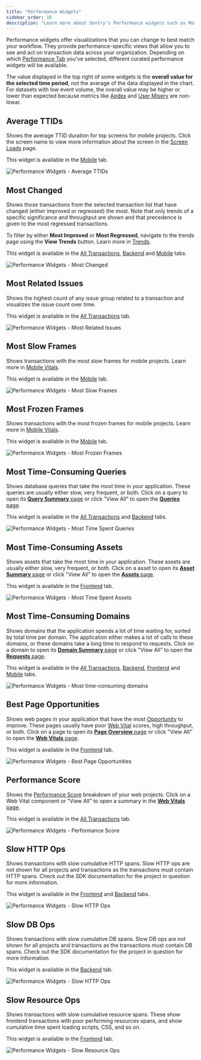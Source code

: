 ```yaml
---
title: "Performance Widgets"
sidebar_order: 10
description: "Learn more about Sentry's Performance widgets such as Most Related Issues, Most Regressed Transactions, and Slow HTTP Ops, and how they can be used to surface performance insights in your applications."
---
```


Performance widgets offer visualizations that you can change to best match your workflow. They provide performance-specific views that allow you to see and act on transaction data across your organization.
Depending on which [Performance Tab](/product/performance/filters-display/#tabs) you've selected, different curated performance widgets will be available.

<Note>

The value displayed in the top right of some widgets is the **overall value for the selected time period**, not the average of the data displayed in the chart. For datasets with low event volume, the overall value may be higher or lower than expected because metrics like [Apdex](/product/performance/metrics/#apdex) and [User Misery](/product/performance/metrics/#user-misery) are non-linear.

</Note>

## Average TTIDs

Shows the average TTID duration for top screens for mobile projects. Click the screen name to view more information about the screen in the [Screen Loads](/product/insights/mobile-vitals/screen-loads/) page.

This widget is available in the [Mobile](/product/performance/filters-display/#mobile) tab.

![Performance Widgets - Average TTIDs](./img/widgets_average_ttids.png)

## Most Changed

Shows those transactions from the selected transaction list that have changed (either improved or regressed) the most. Note that only trends of a specific significance and throughput are shown and that precedence is given to the most regressed transactions.

To filter by either **Most Improved** or **Most Regressed**, navigate to the trends page using the **View Trends** button. Learn more in [Trends](/product/performance/trends).

This widget is available in the [All Transactions](/product/performance/filters-display/#all-transactions), [Backend](/product/performance/filters-display/#backend) and [Mobile](/product/performance/filters-display/#mobile) tabs.

![Performance Widgets - Most Changed](./img/widgets_most_changed.png)

## Most Related Issues

Shows the highest count of any issue group related to a transaction and visualizes the issue count over time.

This widget is available in the [All Transactions](/product/performance/filters-display/#all-transactions) tab.

![Performance Widgets - Most Related Issues](./img/widgets_most_related_issues.png)

## Most Slow Frames

Shows transactions with the most slow frames for mobile projects. Learn more in [Mobile Vitals](/product/insights/mobile-vitals).

This widget is available in the [Mobile](/product/performance/filters-display/#mobile) tab.

![Performance Widgets - Most Slow Frames](./img/widgets_most_slow_frames.png)

## Most Frozen Frames

Shows transactions with the most frozen frames for mobile projects. Learn more in [Mobile Vitals](/product/insights/mobile-vitals).

This widget is available in the [Mobile](/product/performance/filters-display/#mobile) tab.

![Performance Widgets - Most Frozen Frames](./img/widgets_most_frozen_frames.png)

## Most Time-Consuming Queries

Shows database queries that take the most time in your application. These queries are usually either slow, very frequent, or both. Click on a query to open its [**Query Summary** page](/product/insights/queries#query-summary-page) or click "View All" to open the [**Queries** page](/product/insights/queries#queries-page).

This widget is available in the [All Transactions](/product/performance/filters-display/#all-transactions) and [Backend](/product/performance/filters-display/#backend) tabs.

![Performance Widgets - Most Time Spent Queries](./img/widgets_most_time_spent_queries.png)

## Most Time-Consuming Assets

Shows assets that take the most time in your application. These assets are usually either slow, very frequent, or both. Click on a asset to open its [**Asset Summary** page](/product/insights/assets#asset-summary-page) or click "View All" to open the [**Assets** page](/product/insights/assets#assets-page).

This widget is available in the [Frontend](/product/performance/filters-display/#frontend) tab.

![Performance Widgets - Most Time Spent Assets](./img/widgets_most_time_spent_assets.png)

## Most Time-Consuming Domains

Shows domains that the application spends a lot of time waiting for, sorted by total time per domain. The application either makes a lot of calls to these domains, or these domains take a long time to respond to requests. Click on a domain to open its [**Domain Summary** page](/product/insights/requests#domain-summary-page) or click "View All" to open the [**Requests** page](/product/insights/requests#requests-page).

This widget is available in the [All Transactions](/product/performance/filters-display/#all-transactions), [Backend](/product/performance/filters-display/#backend), [Frontend](/product/performance/filters-display/#frontend) and [Mobile](/product/performance/filters-display/#mobile) tabs.

![Performance Widgets - Most time-consuming domains](./img/widgets_most_time_consuming_domains.png)

## Best Page Opportunities

Shows web pages in your application that have the most [Opportunity](/product/insights/web-vitals/#opportunity) to improve. These pages usually have poor [Web Vital](/product/insights/web-vitals/) scores, high throughput, or both. Click on a page to open its [**Page Overview** page](/product/insights/web-vitals/#page-overview) or click "View All" to open the [**Web Vitals** page](/product/insights/web-vitals/#web-vitals-page).

This widget is available in the [Frontend](/product/performance/filters-display/#frontend) tab.

![Performance Widgets - Best Page Opportunities](./img/widgets_best_page_opportunities.png)

## Performance Score

Shows the [Performance Score](/product/insights/web-vitals/#performance-score) breakdown of your web projects. Click on a Web Vital component or "View All" to open a summary in the [**Web Vitals** page](/product/insights/web-vitals/#web-vitals-page).

This widget is available in the [All Transactions](/product/performance/filters-display/#all-transactions) tab.

![Performance Widgets - Performance Score](./img/widgets_performance_score.png)

## Slow HTTP Ops

Shows transactions with slow cumulative HTTP spans. Slow HTTP ops are not shown for all projects and transactions as the transactions must contain HTTP spans. Check out the SDK documentation for the project in question for more information.

This widget is available in the [Frontend](/product/performance/filters-display/#frontend) and [Backend](/product/performance/filters-display/#backend) tabs.

![Performance Widgets - Slow HTTP Ops](./img/widgets_slow_http_ops.png)

## Slow DB Ops

Shows transactions with slow cumulative DB spans. Slow DB ops are not shown for all projects and transactions as the transactions must contain DB spans. Check out the SDK documentation for the project in question for more information.

This widget is available in the [Backend](/product/performance/filters-display/#backend) tab.

![Performance Widgets - Slow HTTP Ops](./img/widgets_slow_db_ops.png)

## Slow Resource Ops

Shows transactions with slow cumulative resource spans. These show frontend transactions with poor performing resources spans, and show cumulative time spent loading scripts, CSS, and so on.

This widget is available in the [Frontend](/product/performance/filters-display/#frontend) tab.

![Performance Widgets - Slow Resource Ops](./img/widgets_slow_resource_ops.png)
